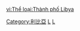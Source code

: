 {{Catnav|頁面分類|地理|国家|非洲国家|利比亞}}
{{Catnav|頁面分類|各種主題的頁面分類|按國家分類|各國地理|各國城市}}
{{Commons category|Cities in Libya}}

[[Category:利比亞|Category:利比亞]]
[[Category:各國城市|L]]
[[Category:非洲城市|L]]

[[vi:Thể_loại:Thành_phố_Libya|vi:Thể loại:Thành phố Libya]]